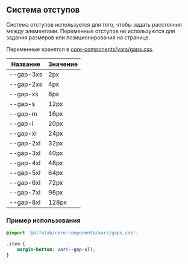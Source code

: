 
<Meta title='Гайдлайны|Отступы' />

## Система отступов

Система отступов используется для того, чтобы задать расстояния между элементами.
Переменные отступов не используются для задания размеров или позиционирования на странице.

Переменные хранятся в [core-components/vars/gaps.css](https://github.com/alfa-laboratory/core-components/blob/master/packages/vars/src/gaps.css).

| Название  | Значение |
| --------- | -------- |
| --gap-3xs | 2px      |
| --gap-2xs | 4px      |
| --gap-xs  | 8px      |
| --gap-s   | 12px     |
| --gap-m   | 16px     |
| --gap-l   | 20px     |
| --gap-xl  | 24px     |
| --gap-2xl | 32px     |
| --gap-3xl | 40px     |
| --gap-4xl | 48px     |
| --gap-5xl | 64px     |
| --gap-6xl | 72px     |
| --gap-7xl | 96px     |
| --gap-8xl | 128px    |

### Пример использования

```css
@import '@alfalab/core-components/vars/gaps.css';

.item {
    margin-bottom: var(--gap-xl);
}
```
